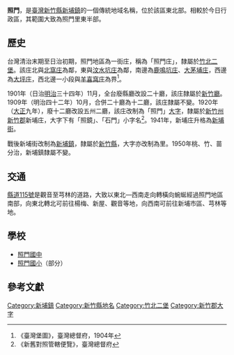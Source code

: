 {{noteTA　
|1 = zh-cn:庄; zh-hk:庄; zh-tw:庄;
}}
'''照門'''，是[[臺灣|臺灣]][[新竹縣|新竹縣]][[新埔鎮|新埔鎮]]的一個傳統地域名稱，位於該區東北部。相較於今日行政區，其範圍大致為照門里東半部。

==歷史==
台灣清治末期至日治初期，照門地區為一街庄，稱為「照門庄」，隸屬於[[竹北二堡|竹北二堡]]。該庄北與[[北窩庄|北窩庄]]為鄰，東與[[汶水坑庄|汶水坑庄]]為鄰，南邊為[[鹿鳴坑庄|鹿鳴坑庄]]、[[大茅埔_(新竹縣)|大茅埔庄]]，西邊為[[大坪_(新竹縣新埔鎮)|大坪庄]]，西北邊一小段與[[羊喜窩庄|羊喜窩庄]]為界<ref>《臺灣堡圖》，臺灣總督府，1904年</ref>。

1901年（日治[[明治|明治]]三十四年）11月，全台廢縣廳改設二十廳，該庄隸屬於[[新竹廳|新竹廳]]。1909年（明治四十二年）10月，合併二十廳為十二廳，該庄隸屬不變。1920年（[[大正|大正]]九年），廢十二廳改設五州二廳，該庄改制為「照門」[[大字|大字]]，隸屬於[[新竹州|新竹州]][[新竹郡|新竹郡]]新埔庄，大字下有「照鏡」、「石門」小字名<ref>《新舊對照管轄便覽》，臺灣總督府</ref>。1941年，新埔庄升格為[[新埔街|新埔街]]。

戰後新埔街改制為[[新埔鎮|新埔鎮]]，隸屬於[[新竹縣|新竹縣]]，大字亦改制為里。1950年桃、竹、苗分治，新埔鎮隸屬不變。

==交通==
[[縣道115號|縣道115號]]是觀音至芎林的道路，大致以東北—西南走向轉橫向蜿蜒經過照門地區南部，向東北轉北可前往楊梅、新屋、觀音等地，向西南可前往新埔市區、芎林等地。

==學校==
*[[照門國中|照門國中]]
*[[照門國小|照門國小]]（部分）

==參考文獻==
{{reflist}}

{{新竹郡}}

[[Category:新埔鎮|Category:新埔鎮]]
[[Category:新竹縣地名|Category:新竹縣地名]]
[[Category:竹北二堡|Category:竹北二堡]]
[[Category:新竹郡大字|Category:新竹郡大字]]